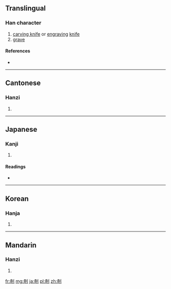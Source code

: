 ==Translingual==

===Han character===
{{Han char|rn=18|rad=刀|as=08|sn=10|four=4260<sub>0</sub>|canj=大口中弓 (KRLN)}}

# [[carving knife]] or [[engraving]] [[knife]]
# [[grave]]

====References====
* {{Han ref|kx=0141.270|dkj=02054|dj=0321.060|hdz=10343.180|uh=525E|ud=21086|bh=D0E9|bd=53481}}

----

==Cantonese==

===Hanzi===
{{yue-hanzi|jyut=|y=[[gei1]], [[gei2]]}}

# {{defn|Cantonese|sort=刀08}}

----

==Japanese==

===Kanji===
{{ja-kanji|grade=|rs=刀08}}

# {{defn|Japanese|sort=刀08}}

====Readings====
* {{ja-readings|on=[[き]] (ki)|kun=[[きざむ]] (kizamu)}}

----

==Korean==

===Hanja===
{{ko-hanja|hangeul=기|rv=gi|mr=ki}}

# {{defn|Korean|sort=刀08}}

----

==Mandarin==

===Hanzi===
{{cmn-hanzi|pin=[[jī]] ([[ji1]]), [[lüè]] ([[lüe4]])|wg=[[chi1|chi<sup>1</sup>]], [[lüeh4|lüeh<sup>4</sup>]]}}

# {{defn|Mandarin|sort=刀08}}

[[fr:剞]]
[[mg:剞]]
[[ja:剞]]
[[pl:剞]]
[[zh:剞]]